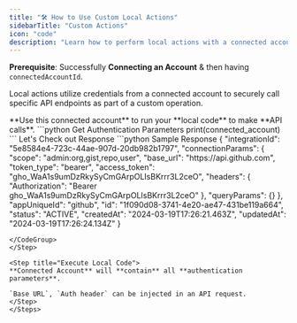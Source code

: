 ```yaml
---
title: "🛠️ How to Use Custom Local Actions"
sidebarTitle: "Custom Actions"
icon: "code"
description: "Learn how to perform local actions with a connected account."
---
```


**Prerequisite**: Successfully **Connecting an Account** & then having `connectedAccountId`.

Local actions utilize credentials from a connected account to securely call specific API endpoints as part of a custom operation.

<Steps>
<Step title="Get Connected Account">
**Use this connected account** to run your **local code** to make **API calls**.
<CodeGroup>
```python Get Authentication Parameters
print(connected_account)
```
</CodeGroup>
Let's Check out Response
<CodeGroup>
```python Sample Response
{
  "integrationId": "5e8584e4-723c-44ae-907d-20db982b1797",
  "connectionParams": {
    "scope": "admin:org,gist,repo,user",
    "base_url": "https://api.github.com",
    "token_type": "bearer",
    "access_token": "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",
    "headers": {
      "Authorization": "Bearer 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"
    },
    "queryParams": {}
  },
  "appUniqueId": "github",
  "id": "1f090d08-3741-4e20-ae47-431be119a664",
  "status": "ACTIVE",
  "createdAt": "2024-03-19T17:26:21.463Z",
  "updatedAt": "2024-03-19T17:26:24.134Z"
}

```
</CodeGroup>
</Step>

<Step title="Execute Local Code">
**Connected Account** will **contain** all **authentication parameters**.

`Base URL`, `Auth header` can be injected in an API request.
</Step>
</Steps>

